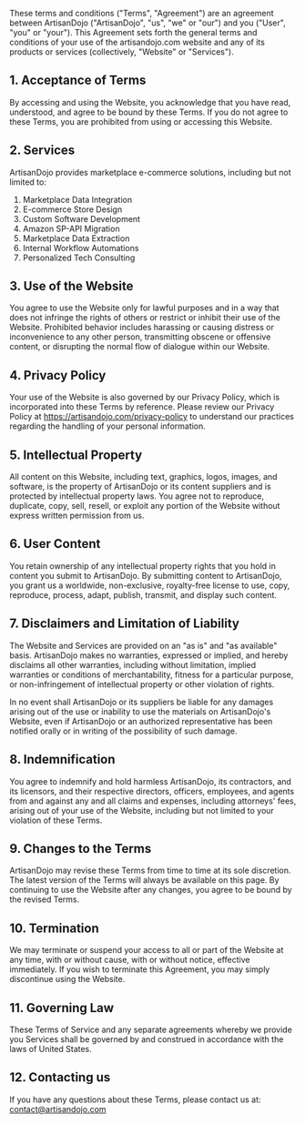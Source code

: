 These terms and conditions ("Terms", "Agreement") are an agreement between ArtisanDojo ("ArtisanDojo", "us", "we" or "our") and you ("User", "you" or "your"). This Agreement sets forth the general terms and conditions of your use of the artisandojo.com website and any of its products or services (collectively, "Website" or "Services").

## 1. Acceptance of Terms

By accessing and using the Website, you acknowledge that you have read, understood, and agree to be bound by these Terms. If you do not agree to these Terms, you are prohibited from using or accessing this Website.

## 2. Services

ArtisanDojo provides marketplace e-commerce solutions, including but not limited to:

1. Marketplace Data Integration
2. E-commerce Store Design
3. Custom Software Development
4. Amazon SP-API Migration
5. Marketplace Data Extraction
6. Internal Workflow Automations
7. Personalized Tech Consulting

## 3. Use of the Website

You agree to use the Website only for lawful purposes and in a way that does not infringe the rights of others or restrict or inhibit their use of the Website. Prohibited behavior includes harassing or causing distress or inconvenience to any other person, transmitting obscene or offensive content, or disrupting the normal flow of dialogue within our Website.

## 4. Privacy Policy

Your use of the Website is also governed by our Privacy Policy, which is incorporated into these Terms by reference. Please review our Privacy Policy at https://artisandojo.com/privacy-policy to understand our practices regarding the handling of your personal information.

## 5. Intellectual Property

All content on this Website, including text, graphics, logos, images, and software, is the property of ArtisanDojo or its content suppliers and is protected by intellectual property laws. You agree not to reproduce, duplicate, copy, sell, resell, or exploit any portion of the Website without express written permission from us.

## 6. User Content

You retain ownership of any intellectual property rights that you hold in content you submit to ArtisanDojo. By submitting content to ArtisanDojo, you grant us a worldwide, non-exclusive, royalty-free license to use, copy, reproduce, process, adapt, publish, transmit, and display such content.

## 7. Disclaimers and Limitation of Liability

The Website and Services are provided on an "as is" and "as available" basis. ArtisanDojo makes no warranties, expressed or implied, and hereby disclaims all other warranties, including without limitation, implied warranties or conditions of merchantability, fitness for a particular purpose, or non-infringement of intellectual property or other violation of rights.

In no event shall ArtisanDojo or its suppliers be liable for any damages arising out of the use or inability to use the materials on ArtisanDojo's Website, even if ArtisanDojo or an authorized representative has been notified orally or in writing of the possibility of such damage.

## 8. Indemnification

You agree to indemnify and hold harmless ArtisanDojo, its contractors, and its licensors, and their respective directors, officers, employees, and agents from and against any and all claims and expenses, including attorneys' fees, arising out of your use of the Website, including but not limited to your violation of these Terms.

## 9. Changes to the Terms

ArtisanDojo may revise these Terms from time to time at its sole discretion. The latest version of the Terms will always be available on this page. By continuing to use the Website after any changes, you agree to be bound by the revised Terms.

## 10. Termination

We may terminate or suspend your access to all or part of the Website at any time, with or without cause, with or without notice, effective immediately. If you wish to terminate this Agreement, you may simply discontinue using the Website.

## 11. Governing Law

These Terms of Service and any separate agreements whereby we provide you Services shall be governed by and construed in accordance with the laws of United States.

## 12. Contacting us

If you have any questions about these Terms, please contact us at: contact@artisandojo.com

